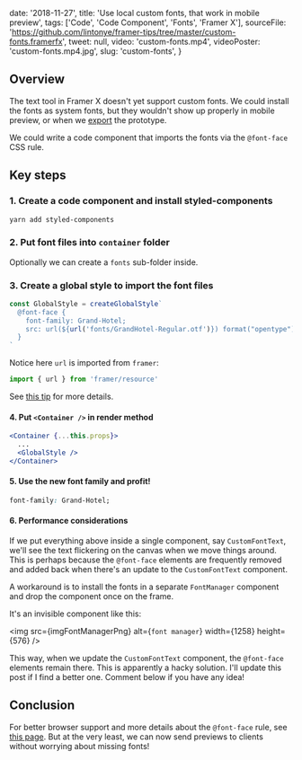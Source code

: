 

  date: '2018-11-27',
  title: 'Use local custom fonts, that work in mobile preview',
  tags: ['Code', 'Code Component', 'Fonts', 'Framer X'],
  sourceFile:
    'https://github.com/lintonye/framer-tips/tree/master/custom-fonts.framerfx',
  tweet: null,
  video: 'custom-fonts.mp4',
  videoPoster: 'custom-fonts.mp4.jpg',
  slug: 'custom-fonts',
}


## Overview

The text tool in Framer X doesn't yet support custom fonts. We could install the fonts as system fonts, but they wouldn't show up properly in mobile preview, or when we [export](/tips/export-web-preview) the prototype.

We could write a code component that imports the fonts via the `@font-face` CSS rule.

## Key steps

### 1. Create a code component and install styled-components

```bash
yarn add styled-components
```

### 2. Put font files into `container` folder

Optionally we can create a `fonts` sub-folder inside.

### 3. Create a global style to import the font files

```jsx
const GlobalStyle = createGlobalStyle`
  @font-face {
    font-family: Grand-Hotel;
    src: url(${url('fonts/GrandHotel-Regular.otf')}) format("opentype");
  }
`
```

Notice here `url` is imported from `framer`:

```js
import { url } from 'framer/resource'
```

See [this tip](/tips/local-resources) for more details.

#### 4. Put `<Container />` in render method

```jsx
<Container {...this.props}>
  ...
  <GlobalStyle />
</Container>
```

#### 5. Use the new font family and profit!

```css
font-family: Grand-Hotel;
```

#### 6. Performance considerations

If we put everything above inside a single component, say `CustomFontText`, we'll see the text flickering on the canvas when we move things around. This is perhaps because the `@font-face` elements are frequently removed and added back when there's an update to the `CustomFontText` component.

A workaround is to install the fonts in a separate `FontManager` component and drop the component once on the frame.

It's an invisible component like this:

<img src={imgFontManagerPng} alt={`font manager`} width={1258} height={576} />

This way, when we update the `CustomFontText` component, the `@font-face` elements remain there. This is apparently a hacky solution. I'll update this post if I find a better one. Comment below if you have any idea!

## Conclusion

For better browser support and more details about the `@font-face` rule, see [this page](https://css-tricks.com/snippets/css/using-font-face/). But at the very least, we can now send previews to clients without worrying about missing fonts!
